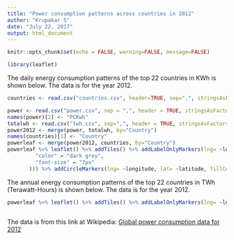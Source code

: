 ```yaml
---
title: "Power consumption patterns across countries in 2012"
author: "Krupakar S"
date: "July 22, 2017"
output: html_document
---
```


```r
knitr::opts_chunk$set(echo = FALSE, warning=FALSE, message=FALSE)
```

```r
library(leaflet)
```

The daily energy consumption patterns of the top 22 countries in KWh is shown below. The data is for the year 2012. 

```r
countries <- read.csv("countries.csv", header=TRUE, sep=",", stringsAsFactors = FALSE)

power <- read.csv("power.csv", sep = ",", header = TRUE, stringsAsFactors = FALSE)
names(power)[2] <- "PCKwh"
totalwh <- read.csv("twh.csv", sep=",", header = TRUE, stringsAsFactors = FALSE)
power2012 <- merge(power, totalwh, by="Country")
names(countries)[1] <- "Country"
powerleaf <- merge(power2012, countries, by="Country")
powerleaf %>% leaflet() %>% addTiles() %>% addLabelOnlyMarkers(lng= ~longitude, lat= ~latitude, label = ~as.character(powerleaf$PCKwh), labelOptions = labelOptions(noHide = T, direction = 'bottom', textOnly = T, style = list(
         "color" = "dark grey",
         "font-size" = "7px"
       ))) %>% addCircleMarkers(lng= ~longitude, lat= ~latitude, fillColor = "green", radius=powerleaf$PCKwh/2, weight=.5, fillOpacity=0.8)

```
   
    
    
          
        
The annual energy consumption patterns of the top 22 countries in TWh (Terawatt-Hours) is shown below. The data is for the year 2012. 
    
```r

powerleaf %>% leaflet() %>% addTiles() %>% addLabelOnlyMarkers(lng= ~longitude, lat= ~latitude, label = ~as.character(powerleaf$TWh), labelOptions = labelOptions(noHide = T, direction = 'bottom', textOnly = T, style = list("color" = "black","font-size" = "7px"))) %>% addCircleMarkers(lng= ~longitude, lat= ~latitude, fillColor = "green", radius=powerleaf$TWh/200, weight=.5, fillOpacity=0.6)



```


The data is from this link at Wikipedia: [Global power consumption data for 2012](https://en.wikipedia.org/wiki/Electric_energy_consumption#World_electricity_consumption_.282012.29) 
